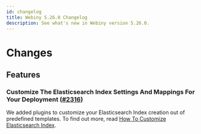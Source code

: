 ```yaml
---
id: changelog
title: Webiny 5.26.0 Changelog
description: See what's new in Webiny version 5.26.0.
---
```


# Changes

## Features

### Customize The Elasticsearch Index Settings And Mappings For Your Deployment ([#2316](https://github.com/webiny/webiny-js/pull/2316))

We added plugins to customize your Elasticsearch Index creation out of predefined templates. To find out more, read [How To Customize Elasticsearch Index](/docs/core-development-concepts/extending-and-customizing/how-to-customize-elasticsearch-index).
